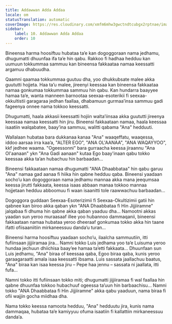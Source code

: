 ```yaml
---
title: Addawwan Adda Addaa
locale: om
statusTranslation: automatic
coverImage: https://res.cloudinary.com/xmfm6mhw3gwctndtcubgx2rptnae/image/upload/v1740468922/small_cover_tratado_de_psicologia_revolucionaria_a4c0dca4e0.webp
sidebar:
    label: 10. Addawwan Adda Addaa
    order: 10
---
```

Bineensa harma hoosiftuu hubataa ta’e kan dogoggoraan nama jedhamu, dhugumatti dhuunfaa ifa ta’e hin qabu. Rakkoo fi hadhaa hedduu kan uumuun tokkummaa sammuu kan bineensa fakkaataa namaa keessatti argamuu dhabuudha.

Qaamni qaamaa tokkummaa guutuu dha, yoo dhukkubsate malee akka guututti hojjeta. Haa ta’u malee, jireenyi keessaa kan bineensa fakkaataa namaa gonkumaa tokkummaa sammuu hin qabu. Kan hundarra baayyee hamaa ta’e, wanta manneen barnootaa seexaa-esoterikii fi seexaa-okkultistii garagaraa jedhan faallaa, dhabamuun gurmaa’insa sammuu gadi fageenya onnee nama tokkoo keessatti.

Dhugumatti, haala akkasii keessatti hojiin walta’iinsaa akka guututti jireenya keessaa namaa keessatti hin jiru. Bineensi fakkaataan namaa, haala keessaa isaatiin walqabatee, baay’ina sammuu, walitti qabama "Ana" hedduuti.

Wallalaan hubataa bara dukkanaa kanaa "Ana" waaqeffatu, waaqessa, iddoo aarsaa irra kaa’a, "ALTER EGO", "ANA OL'AANAA", "ANA WAQAYYOO", kkf jedhee waama. "Ogeessonni" bara gurraacha keessa jiraannu "Ana Ol'aanaan" ykn "Ana Gadi aanaan" kutaa Ego baay'inaan qabu tokko keessaa akka ta’an hubachuu hin barbaadan...

Bineensi fakkaataan namaa dhugumatti "ANA Dhaabbataa" hin qabu garuu "Ana" namaa gad aanaa fi hiika hin qabne hedduu qaba. Bineensi yaadaan socho’u kan dogoggoraan nama jedhamu mannaa akka mana jeequmsaa keessa jirutti fakkaata, keessa isaas abbaan manaa tokkoo mannaa hojjetaan hedduu abboomuu fi waan isaanitti tole raawwachuu barbaadan...

Dogoggora guddaan Seexaa-Esoterizimii fi Seexaa-Okultizimii gatii hin qabnee kan biroo akka qaban ykn "ANA Dhaabbataa fi Hin Jijjiiramne" jalqabaa fi dhuma hin qabne akka qaban yaaduu dha... Namootni akkas yaadan sun yeroo muraasaaf illee yoo hubannoo dammaqanii, bineensi fakkaataan namaa hubataa yeroo dheeraaf gonkumaa tokko akka hin taane ifatti ofiisaaniitiin mirkaneessuu danda’u turan...

Bineensi harma hoosiftuu yaadaan socho’u, ilaalcha sammuutiin, itti fufiinsaan jijjiiramaa jira... Namni tokko Luis jedhama yoo ta’e Luisuma yeroo hundaa jechuun dhiichisa baay’ee hamaa ta’etti fakkaata... Dhuunfaan sun Luis jedhamu, "Ana" biraa of keessaa qaba, Egoo biraa qaba, kunis yeroo garaagaraatti amala isaa keessatti ibsama. Luis sassata jaallachuu baatus, "Ana" biraa kan isaa keessa jiru – Pepe haa jennu – sassata ni jaallata, itti fufa...

Namni tokko itti fufiinsaan tokko miti; dhugumatti jijjiiramaa fi wal faallaa hin qabne dhuunfaa tokkoo hubachuuf ogeessa ta’uun hin barbaachisu... Namni tokko "ANA Dhaabbataa fi Hin Jijjiiramne" akka qabu yaaduun, nama biraa fi ofii wajjin gocha miidhaa dha.

Nama tokko keessa namoota hedduu, "Ana" hedduutu jira, kunis nama dammaqaa, hubataa ta’e kamiyyuu ofuma isaatiin fi kallattiin mirkaneessuu danda’a.

